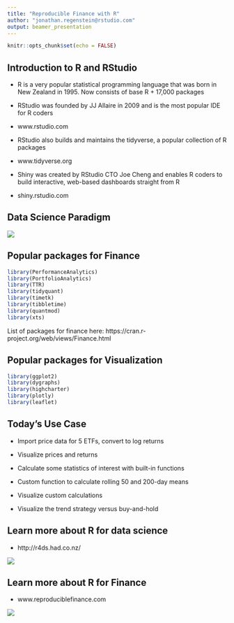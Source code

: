 ```yaml
---
title: "Reproducible Finance with R"
author: "jonathan.regenstein@rstudio.com"
output: beamer_presentation
---
```


```r
knitr::opts_chunk$set(echo = FALSE)
```

## Introduction to R and RStudio

- R is a very popular statistical programming language that was born in New Zealand in 1995. Now consists of base R + 17,000 packages

- RStudio was founded by JJ Allaire in 2009 and is the most popular IDE for R coders

- www.rstudio.com

- RStudio also builds and maintains the tidyverse, a popular collection of R packages

- www.tidyverse.org

- Shiny was created by RStudio CTO Joe Cheng and enables R coders to build interactive, web-based dashboards straight from R

- shiny.rstudio.com

## Data Science Paradigm

![](tidyverse-paradigm.png)

## Popular packages for Finance

```r
library(PerformanceAnalytics)
library(PortfolioAnalytics)
library(TTR)
library(tidyquant)
library(timetk)
library(tibbletime)
library(quantmod)
library(xts)
```


List of packages for finance here:
https://cran.r-project.org/web/views/Finance.html

## Popular packages for Visualization

```r
library(ggplot2)
library(dygraphs)
library(highcharter)
library(plotly)
library(leaflet)
```

## Today's Use Case

- Import price data for 5 ETFs, convert to log returns

- Visualize prices and returns

- Calculate some statistics of interest with built-in functions

- Custom function to calculate rolling 50 and 200-day means

- Visualize custom calculations

- Visualize the trend strategy versus buy-and-hold

## Learn more about R for data science

- http://r4ds.had.co.nz/

![](r4ds.png)

## Learn more about R for Finance

- www.reproduciblefinance.com

![](RF-book-cover1.png)